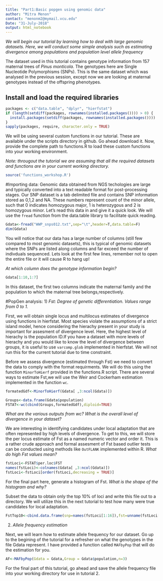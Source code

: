 ---
title: "Part1:Basic popgen using genomic data"
author: "Mitra Menon"
contact: "menonm2@mymail.vcu.edu"
Date: "31-July-2018"
output: html_notebook
---

*We will begin our tutorial by learning how to deal with large genomic datasets. Here, we will conduct some simple analysis such as estimating divergence among populations and population level allele frequency*

The dataset used in this tutorial contains genotype information from 157 maternal trees of *Pinus monticola*. The genotypes here are Single Nucleotide Polymorphisms (SNPs). This is the same dataset which was analysed in the previous session, except now we are looking at maternal genotypes instead of the offspring phenotypes.



## Install and load the required libraries

```{r}
packages <- c("data.table", "dplyr", "hierfstat")
if (length(setdiff(packages, rownames(installed.packages()))) > 0) {
  install.packages(setdiff(packages, rownames(installed.packages())))  
}
sapply(packages, require, character.only = TRUE)
```

We will be using several custom functions in our tutorial. These are available under the scripts directory in github. Go ahead download it. Now, provide the complete path to functions.R to load these custom functions into your working environment.

*Note: througout the tutorial we are assuming that all the required datasets and functions are in your current working directory.*

```{r}
source('functions_workshop.R')
```

#Importing data: 
Genomic data obtained from NGS techologies are large and typically converted into a text readable format for post-processing stages. Our SNP dataset is a tab delimited file and contains SNP information stored as 0,1,2 and NA. These numbers represent count of the minor allele, such that 0 indicates homozygous major, 1 is heterozygous and 2 is homozygous minor. Let's read this data in and give it a quick look. We will use the `fread` function from the data.table library to facilitate quick reading.

```{r}
Gdata<-fread("WWP_snps012.txt",sep="\t",header=T,data.table=F)
dim(Gdata)
```
You will notice that our data has a large number of columns (still few compared to most genomic datasets), this is typical of genomic datasets where the SNPs are listed along columns and far exceed the number of indivduals sequenced. Lets look at the first few lines, remember not to open the entire file or it will cause R to hang up!

*At which column does the genotype information begin?*

```{r}
Gdata[1:10,1:7]
```

In this dataset, the first two columns indicate the maternal family and the population to which the maternal tree belongs,respectively. 

#PopGen analysis:
 1) *Fst: Degree of genetic differentiation. Values range from 0 to 1.*
 
First, we will obtain single locus and multilocus estimates of divergence using functions in hierfstat. Most species violate the assumptions of a strict island model, hence considering the hierachy present in your study is important for assesment of divergence level. Here, the highest level of hierachy is the population ID.If you have a dataset with more levels of hierachy and you would like to know the level of divergence between groups, it is useful to use `varcomp.glob` implemented in hierfstat. We will not run this for the current tutorial due to time constraint.


Before we assess divergence (estimated through Fst) we need to convert the data to comply with the format requirments. We will do this using the function `MinorToHierf` provided in the functions.R script.
There are several ways to estimate Fst,we will use the Weir and Cockerham estimation implemented in the function `wc`.
```{r}
formatedGdf<-MinorToHierf(Gdata[ ,3:ncol(Gdata)])

Groups<-data.frame(Gdata$population)
FSTAT<-wc(cbind(Groups,formatedGdf),diploid=TRUE)
```

*What are the various outputs from wc? What is the overall level of divergence in your dataset?*


We are interesting in identifying candidates under local adaptation that are often represented by high levels of divergence. To get to this, we will store the per locus estimate of Fst as a named numeric vector and order it. This is a rather crude approach and formal assesment of Fst based outlier tests can be conducted using methods like `OutFLANK` implemented within R. 
*What do high Fst values mean?*  
```{r}
fstLoci<-FSTAT$per.loc$FST
names(fstLoci)<-colnames(Gdata[ ,3:ncol(Gdata)])
fstLoci<-fstLoci[order(fstLoci,decreasing = TRUE)]
```

For the final part here, generate a histogram of Fst. *What is the shape of the histogram and why?* 

Subset the data to obtain only the top 10% of loci and write this file out to a directory. We will utilize this in the next tutorial to test how many were true candidates for local adaptation. 

```{r}
FstTop10<-cbind.data.frame(snp=names(fstLoci[1:16]),fst=unname(fstLoci[1:16]))

```


  2) *Allele frequency estimation*
  
Next, we will learn how to estimate allele frequency for our dataset. Go up to the begining of the tutorial for a refresher on what the genotypes in the file Gdata represent. 
I have provided a function called `MAFbyPop` that will do the estimation for you.
```{r}
AF<-MAFbyPop(Gdata = Gdata,Group = Gdata$population,n=3)
```

For the final part of this tutorial, go ahead and save the allele frequency file into your working directory for use in tutorial 2.


